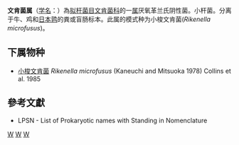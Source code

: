 {{Automatic taxobox
| taxon = Rikenella
| authority = Collins et al., 1985
| type species = 小梭文肯菌<br>''Rikenella microfusus''
| type species authority = (Kaneuchi and Mitsuoka 1978) Collins et al. 1985
}}
'''文肯菌属'''（[[学名|学名]]：{{lang|la|''Rikenella''}}）為[[拟杆菌目|拟杆菌目]][[文肯菌科|文肯菌科]]的一[[属|属]]厌氧革兰氏阴性菌。小杆菌。分离于牛、鸡和[[日本鹑|日本鹑]]的粪或盲肠标本。此属的模式种为小梭文肯菌(''Rikenella microfusus'')。

==下属物种==
* [[小梭文肯菌|小梭文肯菌]] ''Rikenella microfusus'' (Kaneuchi and Mitsuoka 1978) Collins et al. 1985

==參考文獻==
{{reflist}}
* LPSN - List of Prokaryotic names with Standing in Nomenclature

{{taxonbar}}

[[Category:革兰氏阴性菌|W]]
[[Category:_文肯菌科|W]]
[[Category:1985年描述的分类群|W]]
